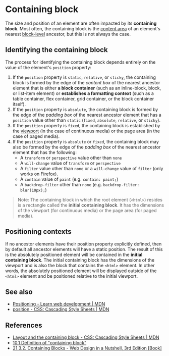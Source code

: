 # Containing block

The size and position of an element are often impacted by its **containing block**. Most often, the containing block is the [content area](https://developer.mozilla.org/en-US/docs/Web/CSS/CSS_Box_Model/Introduction_to_the_CSS_box_model#content_area) of an element's nearest [block-level](https://developer.mozilla.org/en-US/docs/Web/HTML/Block-level_elements) ancestor, but this is not always the case.

## Identifying the containing block

The process for identifying the containing block depends entirely on the value of the element's `position` property:

1. If the `position` property is `static`, `relative`, or `sticky`, the containing block is formed by the edge of the _content box_ of the nearest ancestor element that is either **a block container** (such as an inline-block, block, or list-item element) or **establishes a formatting context** (such as a table container, flex container, grid container, or the block container itself).
2. If the `position` property is `absolute`, the containing block is formed by the edge of the _padding box_ of the nearest ancestor element that has a `position` value other than `static` (`fixed`, `absolute`, `relative`, or `sticky`).
3. If the `position` property is `fixed`, the containing block is established by the [viewport](https://developer.mozilla.org/en-US/docs/Glossary/Viewport) (in the case of continuous media) or the page area (in the case of paged media).
4. If the `position` property is `absolute` or `fixed`, the containing block may also be formed by the edge of the _padding box_ of the nearest ancestor element that has the following:
   - A `transform` or `perspective` value other than `none`
   - A `will-change` value of `transform` or `perspective`
   - A `filter` value other than `none` or a `will-change` value of `filter` (only works on Firefox).
   - A `contain` value of `paint` (e.g. `contain: paint;`)
   - A `backdrop-filter` other than `none` (e.g. `backdrop-filter: blur(10px);`)

> Note: The containing block in which the root element (`<html>`) resides is a rectangle called the **initial containing block**. It has the dimensions of the viewport (for continuous media) or the page area (for paged media).

## Positioning contexts

If no ancestor elements have their position property explicitly defined, then by default all ancestor elements will have a static position. The result of this is the absolutely positioned element will be contained in the **initial containing block**. The initial containing block has the dimensions of the viewport and is also the block that contains the `<html>` element. In other words, the absolutely positioned element will be displayed outside of the `<html>` element and be positioned relative to the initial viewport.

## See also

- [Positioning - Learn web development | MDN](https://developer.mozilla.org/en-US/docs/Learn/CSS/CSS_layout/Positioning)
- [position - CSS: Cascading Style Sheets | MDN](https://developer.mozilla.org/en-US/docs/Web/CSS/position)

## References

- [Layout and the containing block - CSS: Cascading Style Sheets | MDN](https://developer.mozilla.org/en-US/docs/Web/CSS/Containing_block)
- [10.1 Definition of "containing block"](https://www.w3.org/TR/CSS2/visudet.html#containing-block-details)
- [21.3.2. Containing Blocks - Web Design in a Nutshell, 3rd Edition [Book]](https://www.oreilly.com/library/view/web-design-in/0596009879/ch21s03s02.html)
